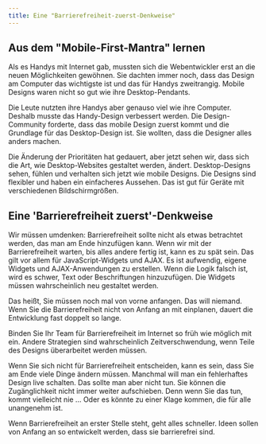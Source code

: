 ```yaml
---
title: Eine "Barrierefreiheit-zuerst-Denkweise"
---
```


## Aus dem "Mobile-First-Mantra" lernen

Als es Handys mit Internet gab, mussten sich die Webentwickler erst an die neuen Möglichkeiten gewöhnen. Sie dachten immer noch,
dass das Design am Computer das wichtigste ist und das für Handys zweitrangig. Mobile Designs waren nicht so gut wie ihre
Desktop-Pendants.

Die Leute nutzten ihre Handys aber genauso viel wie ihre Computer. Deshalb musste das Handy-Design verbessert werden. Die
Design-Community forderte, dass das mobile Design zuerst kommt und die Grundlage für das Desktop-Design ist. Sie wollten, dass
die Designer alles anders machen.

Die Änderung der Prioritäten hat gedauert, aber jetzt sehen wir, dass sich die Art, wie Desktop-Websites gestaltet werden, ändert.
Desktop-Designs sehen, fühlen und verhalten sich jetzt wie mobile Designs. Die Designs sind flexibler und haben ein einfacheres
Aussehen. Das ist gut für Geräte mit verschiedenen Bildschirmgrößen.

## Eine 'Barrierefreiheit zuerst'-Denkweise

Wir müssen umdenken: Barrierefreiheit sollte nicht als etwas betrachtet werden, das man am Ende hinzufügen kann. Wenn wir mit der
Barrierefreiheit warten, bis alles andere fertig ist, kann es zu spät sein. Das gilt vor allem für JavaScript-Widgets und AJAX. Es ist
aufwendig, eigene Widgets und AJAX-Anwendungen zu erstellen. Wenn die Logik falsch ist, wird es schwer, Text oder Beschriftungen
hinzuzufügen. Die Widgets müssen wahrscheinlich neu gestaltet werden.

Das heißt, Sie müssen noch mal von vorne anfangen. Das will niemand. Wenn Sie die Barrierefreiheit nicht von Anfang an mit einplanen,
dauert die Entwicklung fast doppelt so lange.

Binden Sie Ihr Team für Barrierefreiheit im Internet so früh wie möglich mit ein. Andere Strategien sind wahrscheinlich
Zeitverschwendung, wenn Teile des Designs überarbeitet werden müssen.

Wenn Sie sich nicht für Barrierefreiheit entscheiden, kann es sein, dass Sie am Ende viele Dinge ändern müssen. Manchmal will man
ein fehlerhaftes Design live schalten. Das sollte man aber nicht tun. Sie können die Zugänglichkeit nicht immer weiter aufschieben.
Denn wenn Sie das tun, kommt vielleicht nie ... Oder es könnte zu einer Klage kommen, die für alle unangenehm ist.

Wenn Barrierefreiheit an erster Stelle steht, geht alles schneller. Ideen sollen von Anfang an so entwickelt werden, dass sie
barrierefrei sind.
